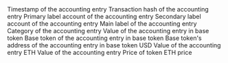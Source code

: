 <ParamField path="period">
Timestamp of the accounting entry
</ParamField>
<ParamField path="hash">
Transaction hash of the accounting entry
</ParamField>
<ParamField path="primary_label">
Primary label account of the accounting entry
</ParamField>
<ParamField path="secondary_label">
Secondary label account of the accounting entry
</ParamField>
<ParamField path="account">
Main label of the accounting entry
</ParamField>
<ParamField path="category">
Category of the accounting entry
</ParamField>
<ParamField path="value_base_token">
Value of the accounting entry in base token
</ParamField>
<ParamField path="base_token">
Base token of the accounting entry in base token
</ParamField>
<ParamField path="base_token_address">
Base token&#x27;s address of the accounting entry in base token
</ParamField>
<ParamField path="value_usd">
USD Value of the accounting entry
</ParamField>
<ParamField path="value_eth">
ETH Value of the accounting entry
</ParamField>
<ParamField path="token_price">
Price of token
</ParamField>
<ParamField path="token_eth_price">
ETH price
</ParamField>
